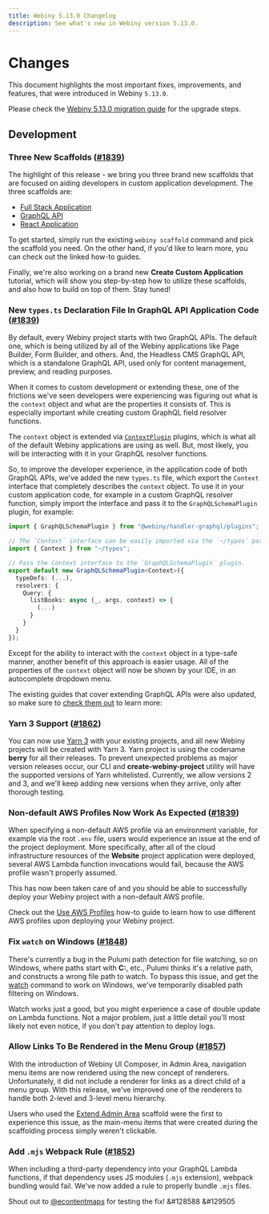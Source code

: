 ```yaml
---
title: Webiny 5.13.0 Changelog
description: See what's new in Webiny version 5.13.0.
---
```



# Changes

This document highlights the most important fixes, improvements, and features, that were introduced in Webiny `5.13.0`.

<Alert type="info" title="How To Upgrade?">

Please check the [Webiny 5.13.0 migration guide](/docs/{version}/release-notes/5.13.0/upgrade-guide) for the upgrade steps.

</Alert>

## Development

### Three New Scaffolds ([#1839](https://github.com/webiny/webiny-js/pull/1839))

The highlight of this release - we bring you three brand new scaffolds that are focused on aiding developers in custom application development. The three scaffolds are:

- [Full Stack Application](/docs/5.28.x/core-development-concepts/scaffolding/full-stack-application)
- [GraphQL API](../../core-development-concepts/scaffolding/extend-graphql-api)
- [React Application](/docs/5.28.x/core-development-concepts/scaffolding/full-stack-application)

To get started, simply run the existing `webiny scaffold` command and pick the scaffold you need. On the other hand, if you'd like to learn more, you can check out the linked how-to guides.

Finally, we're also working on a brand new **Create Custom Application** tutorial, which will show you step-by-step how to utilize these scaffolds, and also how to build on top of them. Stay tuned!

### New `types.ts` Declaration File In GraphQL API Application Code ([#1839](https://github.com/webiny/webiny-js/pull/1839))

By default, every Webiny project starts with two GraphQL APIs. The default one, which is being utilized by all of the Webiny applications like Page Builder, Form Builder, and others. And, the Headless CMS GraphQL API, which is a standalone GraphQL API, used only for content management, preview, and reading purposes.

When it comes to custom development or extending these, one of the frictions we've seen developers were experiencing was figuring out what is the `context` object and what are the properties it consists of. This is especially important while creating custom GraphQL field resolver functions.

<Alert type="success">

The `context` object is extended via [`ContextPlugin`](https://github.com/webiny/webiny-js/blob/cli-scaffold-react-app/packages/handler/src/plugins/ContextPlugin.ts#L7) plugins, which is what all of the default Webiny applications are using as well. But, most likely, you will be interacting with it in your GraphQL resolver functions.

</Alert>

So, to improve the developer experience, in the application code of both GraphQL APIs, we've added the new `types.ts` file, which export the `Context` interface that completely describes the `context` object. To use it in your custom application code, for example in a custom GraphQL resolver function, simply import the interface and pass it to the `GraphQLSchemaPlugin` plugin, for example:

```ts Using the New Context Interface and Passing It to the ContextPlugin Plugin.
import { GraphQLSchemaPlugin } from "@webiny/handler-graphql/plugins";

// The `Context` interface can be easily imported via the `~/types` path.
import { Context } from "~/types";

// Pass the Context interface to the `GraphQLSchemaPlugin` plugin.
export default new GraphQLSchemaPlugin<Context>({
  typeDefs: (...),
  resolvers: {
    Query: {
      listBooks: async (_, args, context) => {
        (...)
      }
    }
  }
});
```

Except for the ability to interact with the `context` object in a type-safe manner, another benefit of this approach is easier usage. All of the properties of the `context` object will now be shown by your IDE, in an autocomplete dropdown menu.

The existing guides that cover extending GraphQL APIs were also updated, so make sure to [check them out](../../core-development-concepts/extending-and-customizing/extend-graphql-api) to learn more:

### Yarn 3 Support ([#1862](https://github.com/webiny/webiny-js/pull/1862))

You can now use [Yarn 3](https://github.com/yarnpkg/berry) with your existing projects, and all new Webiny projects will be created with Yarn 3. Yarn project is using the codename **berry** for all their releases. To prevent unexpected problems as major version releases occur, our CLI and **create-webiny-project** utility will have the supported versions of Yarn whitelisted. Currently, we allow versions 2 and 3, and we'll keep adding new versions when they arrive, only after thorough testing.

### Non-default AWS Profiles Now Work As Expected ([#1839](https://github.com/webiny/webiny-js/pull/1839))

When specifying a non-default AWS profile via an environment variable, for example via the root `.env` file, users would experience an issue at the end of the project deployment. More specifically, after all of the cloud infrastructure resources of the **Website** project application were deployed, several AWS Lambda function invocations would fail, because the AWS profile wasn't properly assumed.

This has now been taken care of and you should be able to successfully deploy your Webiny project with a non-default AWS profile.

<Alert type="info">

Check out the [Use AWS Profiles](/docs/{version}/infrastructure/aws/use-aws-profiles) how-to guide to learn how to use different AWS profiles upon deploying your Webiny project.

</Alert>

### Fix `watch` on Windows ([#1848](https://github.com/webiny/webiny-js/pull/1848))

There's currently a bug in the Pulumi path detection for file watching, so on Windows, where paths start with **C:**, etc., Pulumi thinks it's a relative path, and constructs a wrong file path to watch. To bypass this issue, and get the [watch](/docs/{version}/core-development-concepts/basics/watch-command#webiny-watch-command) command to work on Windows, we've temporarily disabled path filtering on Windows.

Watch works just a good, but you might experience a case of double update on Lambda functions. Not a major problem, just a little detail you'll most likely not even notice, if you don't pay attention to deploy logs.

### Allow Links To Be Rendered in the Menu Group ([#1857](https://github.com/webiny/webiny-js/pull/1857))

With the introduction of Webiny UI Composer, in Admin Area, navigation menu items are now rendered using the new concept of renderers. Unfortunately, it did not include a renderer for links as a direct child of a menu group. With this release, we've improved one of the renderers to handle both 2-level and 3-level menu hierarchy.

<Alert type="info">

Users who used the [Extend Admin Area](/docs/5.28.x/admin-area/new-app-tutorial/scaffolding) scaffold were the first to experience this issue, as the main-menu items that were created during the scaffolding process simply weren't clickable.

</Alert>

### Add `.mjs` Webpack Rule ([#1852](https://github.com/webiny/webiny-js/pull/1852))

When including a third-party dependency into your GraphQL Lambda functions, if that dependency uses JS modules (`.mjs` extension), webpack bundling would fail. We've now added a rule to properly bundle `.mjs` files.

Shout out to [@econtentmaps](https://github.com/econtentmaps) for testing the fix! &#128588 &#129505
